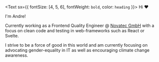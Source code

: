 <Text sx={{ fontSize: [4, 5, 6], fontWeight: `bold`, color: `heading` }}>
  Hi ❤️
</Text>

I'm Andre!

Currently working as a Frontend Quality Engineer @ [Novatec GmbH](https://www.novatec-gmbh.de/en/)
with a focus on clean code and testing in web-frameworks such as React or Svelte.

I strive to be a force of good in this world and am currently focusing on advocating gender-equality in IT as well as encouraging
climate change awareness.